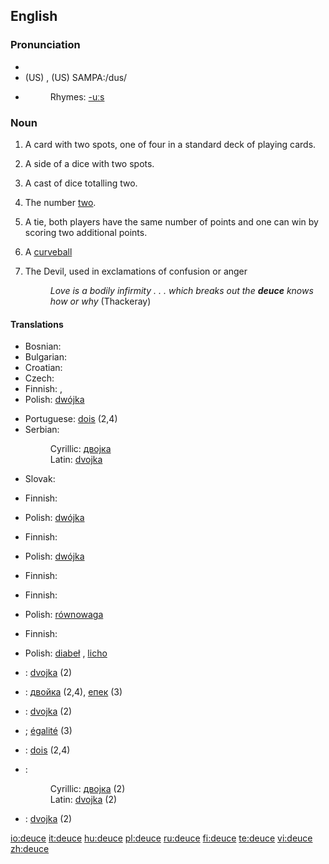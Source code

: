 {{wikipedia}}
==English==

{{rfe}}

===Pronunciation===
* {{IPA|/djuːs/}}
* (US) {{IPA|/duːs/}}, (US) SAMPA:/dus/
* {{audio|en-us-deuce.ogg|Audio (US)}}
*: Rhymes: [[Rhymes:English:-uːs|-uːs]]

===Noun===
{{en-noun}}

# {{cards}} A card with two spots, one of four in a standard deck of playing cards.
# {{context|dice}} A side of a dice with two spots.
# {{context|dice}} A cast of dice totalling two.
# The number [[two]].
# {{tennis}} A tie, both players have the same number of points and one can win by scoring two additional points.
# {{baseball}} A [[curveball]]
# {{context|epithet}} The Devil, used in exclamations of confusion or anger
#: ''Love is a bodily infirmity . . . which breaks out the '''deuce''' knows how or why'' (Thackeray)

====Translations====
{{trans-top|playing card}}
* Bosnian: {{t-|bs|dvojka|f}}
* Bulgarian: {{t+|bg|двойка|f|sc=Cyrl}}
* Croatian: {{t-|hr|dvojka|f}}
* Czech: {{t+|cs|dvojka|f}}
* Finnish: {{t+|fi|kakkonen}}, {{t+|fi|sorsa}}
* Polish: [[dwójka]] {{f}}
{{trans-mid}}
* Portuguese: [[dois]] (2,4)
* Serbian:
*: Cyrillic: [[двојка#Serbian|двојка]] {{f}}
*: Latin: [[dvojka#Serbian|dvojka]] {{f}}
* Slovak: {{t-|sk|dvojka|f}}
{{trans-bottom}}

{{trans-top|side of a dice with two spots}}
* Finnish: {{t+|fi|kakkonen}}
{{trans-mid}}
* Polish: [[dwójka]] {{f}}
{{trans-bottom}}

{{trans-top|cast of dice totalling two}}
* Finnish: {{t+|fi|kakkonen}}
{{trans-mid}}
* Polish: [[dwójka]] {{f}}
{{trans-bottom}}

{{trans-top|number two}}
* Finnish: {{t+|fi|kakkonen}}
{{trans-mid}}
{{trans-bottom}}

{{trans-top|tennis: tie, both players able to win by scoring two additional points}}
* Finnish: {{t|fi|tasatilanne}}
{{trans-mid}}
* Polish: [[równowaga]] {{f}}
{{trans-bottom}}

{{trans-top|baseball: curveball}}
{{trans-mid}}
{{trans-bottom}}

{{trans-top|Devil, used in exclamations of confusion or anger}}
* Finnish: {{t+|fi|piru}}
{{trans-mid}}
* Polish: [[diabeł]] {{m}}, [[licho]] {{n}}
{{trans-bottom}}

{{checktrans-top}}
* {{ttbc|Bosnian}}: [[dvojka#Bosnian|dvojka]] {{f}} (2)
* {{ttbc|Bulgarian}}: [[двойка#Bulgarian|двойка]] {{f}} (2,4), [[епек#Bulgarian|епек]] {{m}} (3)
* {{ttbc|Croatian}}: [[dvojka#Croatian|dvojka]] {{f}} (2)
* {{ttbc|French}}; [[égalité]] (3)
* {{ttbc|Portuguese}}: [[dois]] (2,4)
* {{ttbc|Serbian}}:
*: Cyrillic: [[двојка#Serbian|двојка]] {{f}} (2)
*: Latin: [[dvojka#Serbian|dvojka]] {{f}} (2)
* {{ttbc|Slovak}}: [[dvojka]] {{f}} (2)
{{trans-bottom}}

[[io:deuce]]
[[it:deuce]]
[[hu:deuce]]
[[pl:deuce]]
[[ru:deuce]]
[[fi:deuce]]
[[te:deuce]]
[[vi:deuce]]
[[zh:deuce]]